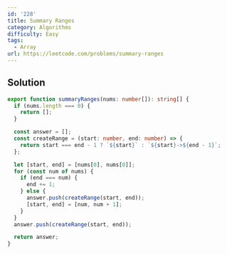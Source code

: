```yaml
---
id: '228'
title: Summary Ranges
category: Algorithms
difficulty: Easy
tags:
  - Array
url: https://leetcode.com/problems/summary-ranges
---
```


## Solution

```typescript filename="solution.ts" copy
export function summaryRanges(nums: number[]): string[] {
  if (nums.length === 0) {
    return [];
  }

  const answer = [];
  const createRange = (start: number, end: number) => {
    return start === end - 1 ? `${start}` : `${start}->${end - 1}`;
  };

  let [start, end] = [nums[0], nums[0]];
  for (const num of nums) {
    if (end === num) {
      end += 1;
    } else {
      answer.push(createRange(start, end));
      [start, end] = [num, num + 1];
    }
  }
  answer.push(createRange(start, end));

  return answer;
}
```
